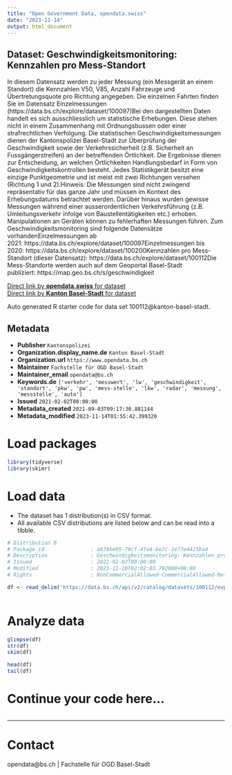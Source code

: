 ```yaml
---
title: "Open Government Data, opendata.swiss"
date: "2023-11-14"
output: html_document
---
```


## Dataset: Geschwindigkeitsmonitoring: Kennzahlen pro Mess-Standort

In diesem Datensatz werden zu jeder Messung (ein Messgerät an einem Standort) die Kennzahlen V50, V85, Anzahl Fahrzeuge und Übertretungsquote pro Richtung angegeben. Die einzelnen Fahrten finden Sie im Datensatz Einzelmessungen (https://data.bs.ch/explore/dataset/100097)Bei den dargestellten
Daten handelt es sich ausschliesslich um statistische Erhebungen. Diese stehen
nicht in einem Zusammenhang mit Ordnungsbussen oder einer strafrechtlichen
Verfolgung. Die statistischen Geschwindigkeitsmessungen dienen der
Kantonspolizei Basel-Stadt zur Überprüfung der Geschwindigkeit sowie der
Verkehrssicherheit (z.B. Sicherheit an Fussgängerstreifen) an der betreffenden
Örtlichkeit. Die Ergebnisse dienen zur Entscheidung, an welchen Örtlichkeiten
Handlungsbedarf in Form von Geschwindigkeitskontrollen besteht. Jedes
Statistikgerät besitzt eine einzige Punktgeometrie und ist meist mit zwei
Richtungen versehen (Richtung 1 und 2).Hinweis: Die
Messungen sind nicht zwingend repräsentativ für das ganze Jahr und müssen im
Kontext des Erhebungsdatums betrachtet werden. Darüber hinaus wurden gewisse
Messungen während einer ausserordentlichen Verkehrsführung (z.B.
Umleitungsverkehr infolge von Baustellentätigkeiten etc.) erhoben.
Manipulationen an Geräten können zu fehlerhaften Messungen führen.
Zum
Geschwindigkeitsmonitoring sind folgende Datensätze vorhandenEinzelmessungen ab 2021: https://data.bs.ch/explore/dataset/100097Einzelmessungen bis 2020: https://data.bs.ch/explore/dataset/100200Kennzahlen pro Mess-Standort (dieser Datensatz): https://data.bs.ch/explore/dataset/100112Die Mess-Standorte werden auch auf dem Geoportal Basel-Stadt publiziert: https://map.geo.bs.ch/s/geschwindigkeit

[Direct link by **opendata.swiss** for dataset](https://opendata.swiss/de/dataset/geschwindigkeitsmonitoring-kennzahlen-pro-mess-standort)<br>
[Direct link by **Kanton Basel-Stadt** for dataset](https://data.bs.ch/explore/dataset/100112/)

Auto generated R starter code for data set 100112@kanton-basel-stadt.

## Metadata

- **Publisher** `Kantonspolizei`
- **Organization.display_name.de** `Kanton Basel-Stadt`
- **Organization.url** `https://www.opendata.bs.ch`
- **Maintainer** `Fachstelle für OGD Basel-Stadt`
- **Maintainer_email** `opendata@bs.ch`
- **Keywords.de** `['verkehr', 'messwert', 'lw', 'geschwindigkeit', 'standort', 'pkw', 'pw', 'mess-stelle', 'lkw', 'radar', 'messung', 'messstelle', 'auto']`
- **Issued** `2021-02-02T00:00:00`
- **Metadata_created** `2021-09-03T09:17:30.881144`
- **Metadata_modified** `2023-11-14T01:55:42.399320`


# Load packages

```r

library(tidyverse)
library(skimr)

```

# Load data

-   The dataset has 1 distribution(s) in CSV format.
-   All available CSV distributions are listed below and can be read into a tibble.

```r

# Distribution 0
# Package_id               : a674be95-79cf-4fe4-be7c-1e77e4423ba4
# Description              : Geschwindigkeitsmonitoring: Kennzahlen pro Mess-Standort (csv)
# Issued                   : 2021-02-02T00:00:00
# Modified                 : 2023-11-10T02:02:03.792000+00:00
# Rights                   : NonCommercialAllowed-CommercialAllowed-ReferenceRequired

df <- read_delim('https://data.bs.ch/api/v2/catalog/datasets/100112/exports/csv')



```

# Analyze data

```r

glimpse(df)
str(df)
skim(df)

head(df)
tail(df)

```

# Continue your code here...

```r

```

------------------------------------------------------------------------

# Contact

opendata@bs.ch | Fachstelle für OGD Basel-Stadt
